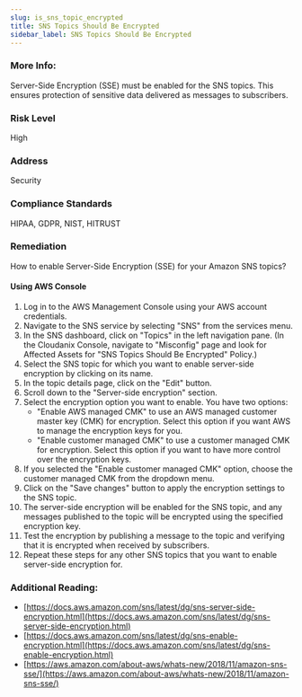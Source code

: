 ```yaml
---
slug: is_sns_topic_encrypted
title: SNS Topics Should Be Encrypted
sidebar_label: SNS Topics Should Be Encrypted
---
```


### More Info:

Server-Side Encryption (SSE) must be enabled for the SNS topics. This ensures protection of sensitive data delivered as messages to subscribers.

### Risk Level

High

### Address

Security

### Compliance Standards

HIPAA, GDPR, NIST, HITRUST

### Remediation

How to enable Server-Side Encryption (SSE) for your Amazon SNS topics?

#### Using AWS Console

1. Log in to the AWS Management Console using your AWS account credentials.
2. Navigate to the SNS service by selecting "SNS" from the services menu.
3. In the SNS dashboard, click on "Topics" in the left navigation pane.
    (In the Cloudanix Console, navigate to "Misconfig" page and look for Affected Assets for "SNS Topics Should Be Encrypted" Policy.)
4. Select the SNS topic for which you want to enable server-side encryption by clicking on its name.
5. In the topic details page, click on the "Edit" button.
6. Scroll down to the "Server-side encryption" section.
7. Select the encryption option you want to enable. You have two options:
   - "Enable AWS managed CMK" to use an AWS managed customer master key (CMK) for encryption. Select this option if you want AWS to manage the encryption keys for you.
   - "Enable customer managed CMK" to use a customer managed CMK for encryption. Select this option if you want to have more control over the encryption keys.
8. If you selected the "Enable customer managed CMK" option, choose the customer managed CMK from the dropdown menu.
9. Click on the "Save changes" button to apply the encryption settings to the SNS topic.
10. The server-side encryption will be enabled for the SNS topic, and any messages published to the topic will be encrypted using the specified encryption key.
11. Test the encryption by publishing a message to the topic and verifying that it is encrypted when received by subscribers.
12. Repeat these steps for any other SNS topics that you want to enable server-side encryption for.

### Additional Reading:

- [https://docs.aws.amazon.com/sns/latest/dg/sns-server-side-encryption.html](https://docs.aws.amazon.com/sns/latest/dg/sns-server-side-encryption.html) 
- [https://docs.aws.amazon.com/sns/latest/dg/sns-enable-encryption.html](https://docs.aws.amazon.com/sns/latest/dg/sns-enable-encryption.html) 
- [https://aws.amazon.com/about-aws/whats-new/2018/11/amazon-sns-sse/](https://aws.amazon.com/about-aws/whats-new/2018/11/amazon-sns-sse/) 


